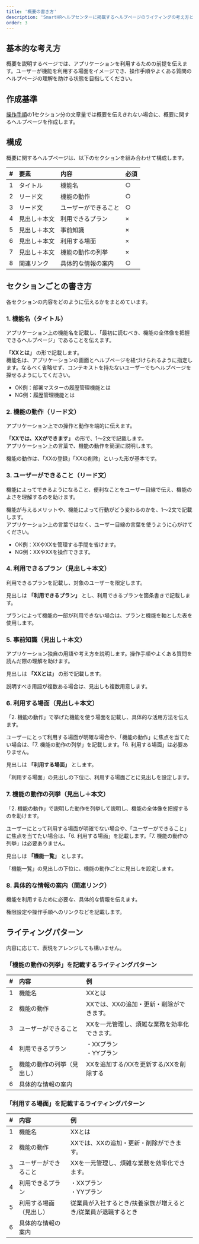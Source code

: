 ```yaml
---
title: '概要の書き方'
description: 'SmartHRヘルプセンターに掲載するヘルプページのライティングの考え方とパターンをまとめています。'
order: 3 
---
```


## 基本的な考え方

概要を説明するページでは、アプリケーションを利用するための前提を伝えます。ユーザーが機能を利用する場面をイメージでき、操作手順やよくある質問のヘルプページの理解を助ける状態を目指してください。

## 作成基準

[操作手順](../step-by-step/#h3-2)の1セクション分の文章量では概要を伝えきれない場合に、概要に関するヘルプページを作成します。

## 構成

概要に関するヘルプページは、以下のセクションを組み合わせて構成します。

|\#|要素|内容|必須|
|:----|:----|:----|:----|
|1|タイトル|機能名|○|
|2|リード文|機能の動作|○|
|3|リード文|ユーザーができること|○|
|4|見出し＋本文|利用できるプラン|×|
|5|見出し＋本文|事前知識|×|
|6|見出し＋本文|利用する場面|×|
|7|見出し＋本文|機能の動作の列挙|×|
|8|関連リンク|具体的な情報の案内|○|

## セクションごとの書き方

各セクションの内容をどのように伝えるかをまとめています。

### 1. 機能名（タイトル）

アプリケーション上の機能名を記載し、「最初に読むべき、機能の全体像を把握できるヘルプページ」であることを伝えます。

**「XXとは」** の形で記載します。  
機能名は、アプリケーションの画面とヘルプページを紐づけられるように指定します。なるべく省略せず、コンテキストを持たないユーザーでもヘルプページを探せるようにしてください。

- OK例：部署マスターの履歴管理機能とは
- NG例：履歴管理機能とは

### 2. 機能の動作（リード文）

アプリケーション上での操作と動作を端的に伝えます。

**「XXでは、XXができます」** の形で、1〜2文で記載します。  
アプリケーション上の言葉で、機能の動作を簡潔に説明します。

機能の動作は、「XXの登録」「XXの削除」といった形が基本です。

### 3. ユーザーができること（リード文）

機能によってできるようになること、便利なことをユーザー目線で伝え、機能のよさを理解するのを助けます。

機能が与えるメリットや、機能によって行動がどう変わるのかを、1〜2文で記載します。  
アプリケーション上の言葉ではなく、ユーザー目線の言葉を使うように心がけてください。

- OK例：XXやXXを管理する手間を省けます。
- NG例：XXやXXを操作できます。

### 4. 利用できるプラン（見出し＋本文）

利用できるプランを記載し、対象のユーザーを限定します。

見出しは **「利用できるプラン」** とし、利用できるプランを箇条書きで記載します。

プランによって機能の一部が利用できない場合は、プランと機能を軸とした表を使用します。

### 5. 事前知識（見出し＋本文）

アプリケーション独自の用語や考え方を説明します。操作手順やよくある質問を読んだ際の理解を助けます。

見出しは **「XXとは」** の形で記載します。

説明すべき用語が複数ある場合は、見出しも複数用意します。

### 6. 利用する場面（見出し＋本文）

「2. 機能の動作」で挙げた機能を使う場面を記載し、具体的な活用方法を伝えます。

ユーザーにとって利用する場面が明確な場合や、「機能の動作」に焦点を当てたい場合は、「7. 機能の動作の列挙」を記載します。「6. 利用する場面」は必要ありません。

見出しは **「利用する場面」** とします。

「利用する場面」の見出しの下位に、利用する場面ごとに見出しを設定します。

### 7. 機能の動作の列挙（見出し＋本文）

「2. 機能の動作」で説明した動作を列挙して説明し、機能の全体像を把握するのを助けます。

ユーザーにとって利用する場面が明確でない場合や、「ユーザーができること」に焦点を当てたい場合は、「6. 利用する場面」を記載します。「7. 機能の動作の列挙」は必要ありません。

見出しは **「機能一覧」** とします。

「機能一覧」の見出しの下位に、機能の動作ごとに見出しを設定します。

### 8. 具体的な情報の案内（関連リンク）

機能を利用するために必要な、具体的な情報を伝えます。

権限設定や操作手順へのリンクなどを記載します。

## ライティングパターン

内容に応じて、表現をアレンジしても構いません。

### 「機能の動作の列挙」を記載するライティングパターン

|\#|内容|例|
|:----|:----|:----|
|1|機能名|XXとは|
|2|機能の動作|XXでは、XXの追加・更新・削除ができます。|
|3|ユーザーができること|XXを一元管理し、煩雑な業務を効率化できます。|
|4|利用できるプラン|・XXプラン<br />・YYプラン|
|5|機能の動作の列挙（見出し）|XXを追加する/XXを更新する/XXを削除する|
|6|具体的な情報の案内| |

### 「利用する場面」を記載するライティングパターン

|\#|内容|例|
|:----|:----|:----|
|1|機能名|XXとは|
|2|機能の動作|XXでは、XXの追加・更新・削除ができます。|
|3|ユーザーができること|XXを一元管理し、煩雑な業務を効率化できます。|
|4|利用できるプラン|・XXプラン<br />・YYプラン|
|5|利用する場面（見出し）|従業員が入社するとき/扶養家族が増えるとき/従業員が退職するとき|
|6|具体的な情報の案内| |

